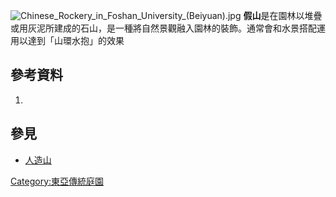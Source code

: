 {{Otheruses|人造山|subject=園林以{{link-ja|園林石|庭石}}堆疊或用灰泥所建成的石山|other=各種不同建造方式和用途的人工造山}}
[[File:Chinese_Rockery_in_Foshan_University_(Beiyuan).jpg|thumb]]
'''假山'''是在園林以{{link-ja|園林石|庭石}}堆疊或用灰泥所建成的石山，是一種將自然景觀融入園林的裝飾。通常會和水景搭配運用以達到「山環水抱」的效果

== 參考資料 ==
#{{cite book|author=[[李乾朗|李乾朗]] |title=《台灣古建築圖解事典》 |edition=四版五刷 |date=2009-04-10 |publisher=[[遠流出版社|遠流出版社]] |location=[[台北市|台北市]] |isbn= 957-32-4957-X }}
==參見==
*[[人造山|人造山]]
{{建築小作品}}

[[Category:東亞傳統庭園|Category:東亞傳統庭園]]